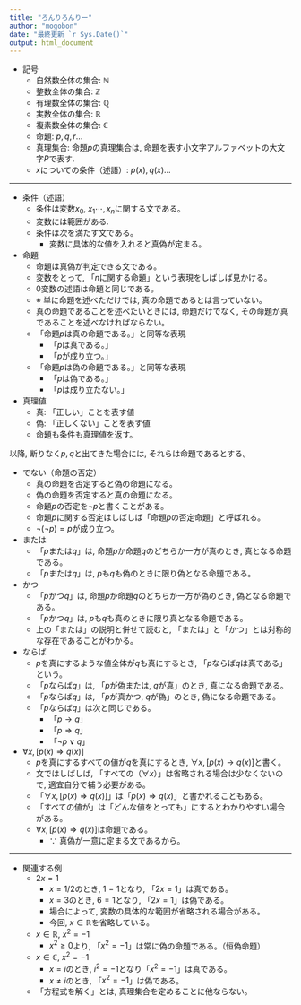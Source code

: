 ```yaml
---
title: "ろんりろんりー"
author: "mogobon"
date: "最終更新 `r Sys.Date()`"
output: html_document
---
```


* 記号
  * 自然数全体の集合: $\mathbb{N}$
  * 整数全体の集合: $\mathbb{Z}$
  * 有理数全体の集合: $\mathbb{Q}$
  * 実数全体の集合: $\mathbb{R}$
  * 複素数全体の集合: $\mathbb{C}$
  * 命題: $p,q,r\dots$
  * 真理集合: 命題$p$の真理集合は, 命題を表す小文字アルファベットの大文字$P$で表す.
  * $x$についての条件（述語）: $p(x),q(x)\dots$

---

* 条件（述語）
  * 条件は変数$x_0,~x_1\cdots,x_n$に関する文である。
  * 変数には範囲がある.
  * 条件は次を満たす文である。
    * 変数に具体的な値を入れると真偽が定まる。


* 命題
  * 命題は真偽が判定できる文である。
  * 変数をとって, 「$n$に関する命題」という表現をしばしば見かける。
  * $0$変数の述語は命題と同じである。
  * ※ 単に命題を述べただけでは, 真の命題であるとは言っていない。
  * 真の命題であることを述べたいときには, 命題だけでなく, その命題が真であることを述べなければならない。
  * 「命題$p$は真の命題である。」と同等な表現
    * 「$p$は真である。」
    * 「$p$が成り立つ。」
  * 「命題$p$は偽の命題である。」と同等な表現
    * 「$p$は偽である。」
    * 「$p$は成り立たない。」
  

* 真理値
  * 真: 「正しい」ことを表す値
  * 偽: 「正しくない」ことを表す値
  * 命題も条件も真理値を返す。

以降, 断りなく$p,q$と出てきた場合には, それらは命題であるとする。

* でない（命題の否定）
  * 真の命題を否定すると偽の命題になる。
  * 偽の命題を否定すると真の命題になる。
  * 命題$p$の否定を$\lnot p$と書くことがある。
  * 命題$p$に関する否定はしばしば「命題$p$の否定命題」と呼ばれる。
  * $\lnot(\lnot p)=p$が成り立つ。

* または
  * 「$p$または$q$」は, 命題$p$か命題$q$のどちらか一方が真のとき, 真となる命題である。
  * 「$p$または$q$」は, $p$も$q$も偽のときに限り偽となる命題である。

* かつ
  * 「$p$かつ$q$」は, 命題$p$か命題$q$のどちらか一方が偽のとき, 偽となる命題である。
  * 「$p$かつ$q$」は, $p$も$q$も真のときに限り真となる命題である。
  * 上の「または」の説明と併せて読むと, 「または」と「かつ」とは対称的な存在であることがわかる。

* ならば
  * $p$を真にするような値全体が$q$も真にするとき, 「$p$ならば$q$は真である」という。
  * 「$p$ならば$q$」は, 「$p$が偽または, $q$が真」のとき, 真になる命題である。
  * 「$p$ならば$q$」は, 「$p$が真かつ, $q$が偽」のとき, 偽になる命題である。
  * 「$p$ならば$q$」は次と同じである。
    * 「$p\rightarrow q$」
    * 「$p\Rightarrow q$」
    * 「$\lnot p\lor q$」



* $\forall x, [p(x)\Rightarrow q(x)]$
  * $p$を真にするすべての値が$q$を真にするとき, $\forall x, [p(x)\rightarrow q(x)]$と書く。
  * 文ではしばしば, 「すべての（$\forall x$）」は省略される場合は少なくないので, 適宜自分で補う必要がある。
  * 「$\forall x, [p(x)\Rightarrow q(x)]$」は「$p(x)\Rightarrow q(x)$」と書かれることもある。
  * 「すべての値が」は「どんな値をとっても」にするとわかりやすい場合がある。
  * $\forall x, [p(x)\Rightarrow q(x)]$は命題である。
    * $\because$ 真偽が一意に定まる文であるから。

---

* 関連する例
  * $2x=1$
    * $x=1/2$のとき, $1=1$となり, 「$2x=1$」は真である。
    * $x=3$のとき, $6=1$となり, 「$2x=1$」は偽である。
    * 場合によって, 変数の具体的な範囲が省略される場合がある。
    * 今回, $x\in\mathbb{R}$を省略している。
  * $x\in\mathbb{R},~x^2=-1$
    * $x^2\geq 0$より, 「$x^2=-1$」は常に偽の命題である。（恒偽命題）
  * $x\in\mathbb{C},~x^2=-1$
    * $x=i$のとき, $i^2=-1$となり「$x^2=-1$」は真である。
    * $x\neq i$のとき, 「$x^2=-1$」は偽である。
  * 「方程式を解く」とは, 真理集合を定めることに他ならない。

<!--* 整数$n$について, $n^2$が$3$の倍数ならば$n$は$3$の倍数であることを示せ。
    * $n$が$3$の
  * $\sqrt{3}$が無理数であることを示せ。
    * 「$\sqrt{3}$は無理数である」の否定は, 「$\sqrt{3}$は有理数である」である。
    * $\sqrt{3}$が有理数であると仮定して矛盾することを示せば良い。
    * $\sqrt{3}=q/p$を満たす互いに素な整数$p,q$が存在する。
      * 互いに素な整数は最大公約数が$1$の整数である。
    * $\sqrt{3}=q/p\Leftrightarrow 3p^2=q^2$が成り立つ。-->
  
